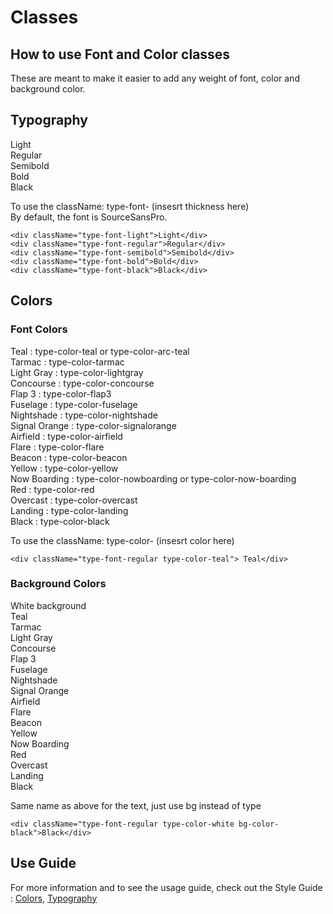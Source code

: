 
<Meta title="Example/Classes" />

# Classes
## How to use Font and Color classes

These are meant to make it easier to add any weight of font, color and background color.

## Typography
<div className="type-font-light"> Light</div>
<div className="type-font-regular"> Regular</div>
<div className="type-font-semibold"> Semibold</div>
<div className="type-font-bold"> Bold</div>
<div className="type-font-black"> Black</div>

To use the className: type-font- (insesrt thickness here) <br/>
By default, the font is SourceSansPro. 
```
<div className="type-font-light">Light</div>
<div className="type-font-regular">Regular</div>
<div className="type-font-semibold">Semibold</div>
<div className="type-font-bold">Bold</div>
<div className="type-font-black">Black</div>
```

## Colors

### Font Colors

<div className="type-font-regular type-color-teal"> Teal :  type-color-teal or type-color-arc-teal</div>
<div className="type-font-regular type-color-tarmac"> Tarmac : type-color-tarmac</div>
<div className="type-font-regular type-color-lightgray"> Light Gray : type-color-lightgray</div>
<div className="type-font-regular type-color-concourse">Concourse : type-color-concourse</div>
<div className="type-font-regular type-color-flap3">Flap 3 : type-color-flap3</div>
<div className="type-font-regular type-color-fuselage">Fuselage : type-color-fuselage</div>
<div className="type-font-regular type-color-nightshade">Nightshade : type-color-nightshade</div>
<div className="type-font-regular type-color-signalorange">Signal Orange : type-color-signalorange</div>
<div className="type-font-regular type-color-airfield">Airfield : type-color-airfield</div>
<div className="type-font-regular type-color-flare">Flare : type-color-flare</div>
<div className="type-font-regular type-color-beacon">Beacon : type-color-beacon</div>
<div className="type-font-regular type-color-yellow">Yellow : type-color-yellow</div>
<div className="type-font-regular type-color-nowboarding">Now Boarding : type-color-nowboarding or type-color-now-boarding</div>
<div className="type-font-regular type-color-red">Red : type-color-red</div>
<div className="type-font-regular type-color-overcast">Overcast : type-color-overcast</div>
<div className="type-font-regular type-color-landing">Landing : type-color-landing</div>
<div className="type-font-regular type-color-black">Black : type-color-black</div>

To use the className: type-color- (insesrt color here) <br/>
```
<div className="type-font-regular type-color-teal"> Teal</div>
```

### Background Colors

<div className="type-font-regular type-color-black bg-color-white"> White background</div>
<div className="type-font-regular type-color-white bg-color-teal"> Teal</div>
<div className="type-font-regular type-color-white bg-color-tarmac"> Tarmac </div>
<div className="type-font-regular type-color-black bg-color-lightgray"> Light Gray</div>
<div className="type-font-regular type-color-white bg-color-concourse">Concourse </div>
<div className="type-font-regular type-color-white bg-color-flap3">Flap 3</div>
<div className="type-font-regular type-color-white bg-color-fuselage">Fuselage</div>
<div className="type-font-regular type-color-white bg-color-nightshade">Nightshade</div>
<div className="type-font-regular type-color-white bg-color-signalorange">Signal Orange</div>
<div className="type-font-regular type-color-white bg-color-airfield">Airfield </div>
<div className="type-font-regular type-color-white bg-color-flare">Flare</div>
<div className="type-font-regular type-color-white bg-color-beacon">Beacon</div>
<div className="type-font-regular type-color-white bg-color-yellow">Yellow </div>
<div className="type-font-regular type-color-white bg-color-nowboarding">Now Boarding</div>
<div className="type-font-regular type-color-white bg-color-red">Red</div>
<div className="type-font-regular type-color-white bg-color-overcast">Overcast</div>
<div className="type-font-regular type-color-white bg-color-landing">Landing</div>
<div className="type-font-regular type-color-white bg-color-black">Black</div>

Same name as above for the text, just use bg instead of type
```
<div className="type-font-regular type-color-white bg-color-black">Black</div>
```


## Use Guide
For more information and to see the usage guide, check out the Style Guide : <a href="https://www2.arccorp.com/styleguide/visual-identity#colorPalette">Colors</a>, <a href="https://www2.arccorp.com/styleguide/visual-identity#typography">Typography</a>